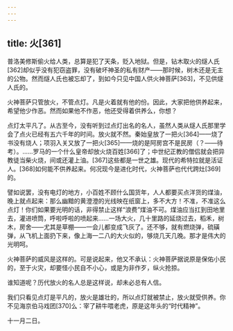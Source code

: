 ```yaml
---
---
---
```

title: 火[361]
---




普洛美修斯偷火给人类，总算是犯了天条，贬入地狱。但是，钻木取火的燧人氏[362]却似乎没有犯窃盗罪，没有破坏神圣的私有财产——那时候，树木还是无主的公物。然而燧人氏也被忘却了，到如今只见中国人供火神菩萨[363]，不见供燧人氏的。

火神菩萨只管放火，不管点灯。凡是火着就有他的份。因此，大家把他供养起来，希望他少作恶。然而如果他不作恶，他还受得着供养么，你想？

点灯太平凡了。从古至今，没有听到过点灯出名的名人，虽然人类从燧人氏那里学会了点火已经有五六千年的时间。放火就不然。秦始皇放了一把火[364]——烧了书没有烧人；项羽入关又放了一把火[365]——烧的是阿房宫不是民房（？——待考）。……罗马的一个什么皇帝却放火烧百姓[366]了；中世纪正教的僧侣就会把异教徒当柴火烧，间或还灌上油。[367]这些都是一世之雄。现代的希特拉就是活证人。[368]如何能不供养起来。何况现今是进化时代，火神菩萨也代代跨灶[369]的。

譬如说罢，没有电灯的地方，小百姓不顾什么国货年，人人都要买点洋货的煤油，晚上就点起来：那么幽黯的黄澄澄的光线映在纸窗上，多不大方！不准，不准这么点灯！你们如果要光明的话，非得禁止这样“浪费”煤油不可。煤油应当扛到田地里去，灌进喷筒，呼啦呼啦的喷起来……一场大火，几十里路的延烧过去，稻禾，树木，房舍——尤其是草棚——一会儿都变成飞灰了。还不够，就有燃烧弹，硫磺弹，从飞机上面扔下来，像上海一二八的大火似的，够烧几天几晚。那才是伟大的光明呵。

火神菩萨的威风是这样的。可是说起来，他又不承认：火神菩萨据说原是保佑小民的，至于火灾，却要怪小民自不小心，或是为非作歹，纵火抢掠。

谁知道呢？历代放火的名人总是这样说，却未必总有人信。

我们只看见点灯是平凡的，放火是雄壮的，所以点灯就被禁止，放火就受供养。你不见海京伯马戏团[370]么：宰了耕牛喂老虎，原是这年头的“时代精神”。

十一月二日。